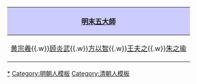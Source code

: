 {| align="center" style="border: 1px solid #AAAAAA; margin-top: 5px; margin-bottom: 5px;"
!style="background-color: #CCCCFF;"|[[明末五大師]]
|-
|[[黄宗羲]]{{.w}}[[顾炎武]]{{.w}}[[方以智]]{{.w}}[[王夫之]]{{.w}}[[朱之瑜]]
|}<noinclude>

[[Category:明末五大师|*]]
[[Category:明朝人模板]]
[[Category:清朝人模板]]
</noinclude>